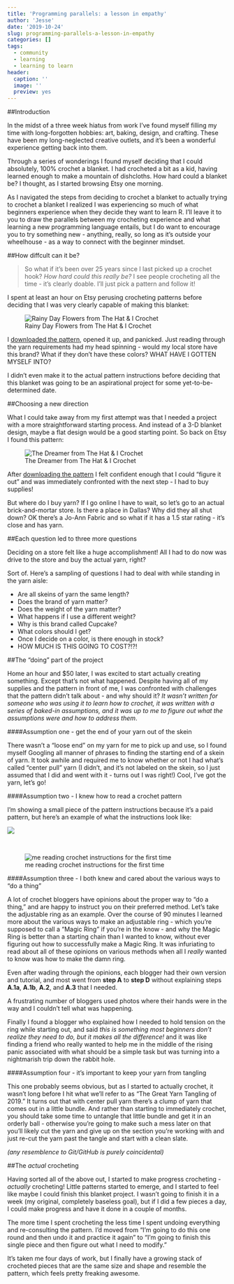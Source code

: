 ```yaml
---
title: 'Programming parallels: a lesson in empathy'
author: 'Jesse'
date: '2019-10-24'
slug: programming-parallels-a-lesson-in-empathy
categories: []
tags:
  - community
  - learning
  - learning to learn
header:
  caption: ''
  image: ''
  preview: yes
---
```


##Introduction

In the midst of a three week hiatus from work I've found myself filling my time with long-forgotten hobbies: art, baking, design, and crafting. These have been my long-neglected creative outlets, and it's been a wonderful experience getting back into them.  

Through a series of wonderings I found myself deciding that I could absolutely, 100% crochet a blanket. I had crocheted a bit as a kid, having learned enough to make a mountain of dishcloths. How hard could a blanket be? I thought, as I started browsing Etsy one morning.  

As I navigated the steps from deciding to crochet a blanket to actually trying to crochet a blanket I realized I was experiencing so much of what beginners experience when they decide they want to learn R. I'll leave it to you to draw the parallels between my crocheting experience and what learning a new programming language entails, but I do want to encourage you to try something new - anything, really, so long as it's outside your wheelhouse - as a way to connect with the beginner mindset.  

##How diffcult can it be?  

> So what if it's been over 25 years since I last picked up a crochet hook? _How hard could this really be?_ I see people crocheting all the time - it's clearly doable. I'll just pick a pattern and follow it!  

I spent at least an hour on Etsy perusing crocheting patterns before deciding that I was very clearly capable of making this blanket:  

![Rainy Day Flowers from The Hat & I Crochet](https://i.imgur.com/gUFQGkN.jpg)  

I [downloaded the pattern](https://www.etsy.com/listing/215740693/crochet-blanket-pattern-rainy-day?ref=hp_rv-2), opened it up, and panicked. Just reading through the yarn requirements had my head spinning - would my local store have this brand? What if they don't have these colors? WHAT HAVE I GOTTEN MYSELF INTO?  

I didn't even make it to the actual pattern instructions before deciding that this blanket was going to be an aspirational project for some yet-to-be-determined date.  

##Choosing a new direction  

What I could take away from my first attempt was that I needed a project with a more straightforward starting process. And instead of a 3-D blanket design, maybe a flat design would be a good starting point. So back on Etsy I found this pattern:  

![The Dreamer from The Hat & I Crochet](https://i.imgur.com/AZlUVXC.jpg)

After [downloading the pattern](https://www.etsy.com/listing/165749605/crochet-blanket-pattern-the-dreamer?ref=hp_rv-2) I felt confident enough that I could "figure it out" and was immediately confronted with the next step - I had to buy supplies!  

But where do I buy yarn? If I go online I have to wait, so let's go to an actual brick-and-mortar store. Is there a place in Dallas? Why did they all shut down? OK there's a Jo-Ann Fabric and so what if it has a 1.5 star rating - it's close and has yarn.  

##Each question led to three more questions

Deciding on a store felt like a huge accomplishment! All I had to do now was drive to the store and buy the actual yarn, right?   

Sort of. Here's a sampling of questions I had to deal with while standing in the yarn aisle:  

* Are all skeins of yarn the same length?  
* Does the brand of yarn matter?  
* Does the weight of the yarn matter?  
* What happens if I use a different weight? 
* Why is this brand called Cupcake? 
* What colors should I get? 
* Once I decide on a color, is there enough in stock? 
* HOW MUCH IS THIS GOING TO COST?!?!
 
##The "doing" part of the project 

Home an hour and $50 later, I was excited to start actually creating something. Except that's not what happened. Despite having all of my supplies and the pattern in front of me, I was confronted with challenges that the pattern didn't talk about - and why should it? _It wasn't written for someone who was using it to learn how to crochet, it was written with a series of baked-in assumptions, and it was up to me to figure out what the assumptions were and how to address them_.  

####Assumption one - get the end of your yarn out of the skein  

There wasn't a "loose end" on my yarn for me to pick up and use, so I found myself Googling all manner of phrases to finding the starting end of a skein of yarn. It took awhile and required me to know whether or not I had what's called "center pull" yarn (I didn't, and it's not labeled on the skein, so I just assumed that I did and went with it - turns out I was right!) Cool, I've got the yarn, let's go!

####Assumption two - I knew how to read a crochet pattern

I'm showing a small piece of the pattern instructions because it's a paid pattern, but here's an example of what the instructions look like:  

![](https://i.imgur.com/OE4n9zM.png)  

<br/>

![me reading crochet instructions for the first time](https://media.giphy.com/media/4NnSe87mg3h25JYIDh/giphy.gif)

####Assumption three - I both knew and cared about the various ways to "do a thing"  

A lot of crochet bloggers have opinions about the proper way to "do a thing," and are happy to instruct you on their preferred method. Let's take the adjustable ring as an example. Over the course of 90 minutes I learned more about the various ways to make an adjustable ring - which you're supposed to call a "Magic Ring" if you're in the know - and why the Magic Ring is better than a starting chain than I wanted to know, without ever figuring out how to successfully make a Magic Ring. It was infuriating to read about all of these opinions on various methods when all I _really_ wanted to know was how to make the damn ring.  

Even after wading through the opinions, each blogger had their own version and tutorial, and most went from **step A** to **step D** without explaining steps **A.1a**, **A.1b**, **A.2**, and **A.3** that I needed.  

A frustrating number of bloggers used photos where their hands were in the way and I couldn't tell what was happening. 

Finally I found a blogger who explained how I needed to hold tension on the ring while starting out, and said _this is something most beginners don't realize they need to do, but it makes all the difference!_ and it was like finding a friend who really wanted to help me in the middle of the rising panic associated with what should be a simple task but was turning into a nightmarish trip down the rabbit hole.  

####Assumption four - it's important to keep your yarn from tangling

This one probably seems obvious, but as I started to actually crochet, it wasn't long before I hit what we'll refer to as "The Great Yarn Tangling of 2019." It turns out that with center pull yarn there's a clump of yarn that comes out in a little bundle. And rather than starting to immediately crochet, you should take some time to untangle that little bundle and get it in an orderly ball - otherwise you're going to make such a mess later on that you'll likely cut the yarn and give up on the section you're working with and just re-cut the yarn past the tangle and start with a clean slate.

_(any resemblence to Git/GitHub is purely coincidental)_

##The _actual_ crocheting

Having sorted all of the above out, I started to make progress crocheting - _actually_ crocheting! Little patterns started to emerge, and I started to feel like maybe I could finish this blanket project. I wasn't going to finish it in a week (my original, completely baseless goal), but if I did a few pieces a day, I could make progress and have it done in a couple of months.    

The more time I spent crocheting the less time I spent undoing everything and re-consulting the pattern. I'd moved from "I'm going to do this one round and then undo it and practice it again" to "I'm going to finish this single piece and then figure out what I need to modify."  

It's taken me four days of work, but I finally have a growing stack of crocheted pieces that are the same size and shape and resemble the pattern, which feels pretty freaking awesome.  
